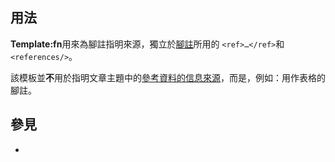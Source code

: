 <includeonly><!-- 在這裡加入模板的保護標識 --></includeonly><noinclude>{{Documentation subpage}}</noinclude>
<!-- 在本行下編輯模板說明 -->
== 用法==
'''Template:fn'''用來為腳註指明來源，獨立於[[Help:腳註|腳註]]所用的 <code><nowiki><ref>…</ref></nowiki></code>和<code><nowiki><references/></nowiki></code>。

該模板並'''不'''用於指明文章主題中的[[WP:Sources|參考資料的信息來源]]，而是，例如：用作表格的腳註。

== 參見 ==
*{{tl|efn}}

<includeonly>
<!-- 本行下加入模板的分類 -->

</includeonly>
